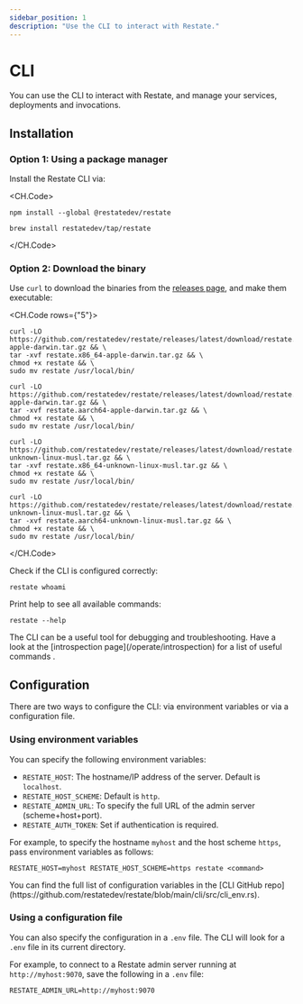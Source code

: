 ```yaml
---
sidebar_position: 1
description: "Use the CLI to interact with Restate."
---
```



# CLI

You can use the CLI to interact with Restate, and manage your services, deployments and invocations.

## Installation

### Option 1: Using a package manager
Install the Restate CLI via:

<CH.Code>

```shell npm
npm install --global @restatedev/restate
```

```shell Homebrew
brew install restatedev/tap/restate
```

</CH.Code>

### Option 2: Download the binary
Use `curl` to download the binaries from the [releases page](https://github.com/restatedev/restate/releases/latest), and make them executable:

<CH.Code rows={"5"}>

```shell MacOS-x64
curl -LO https://github.com/restatedev/restate/releases/latest/download/restate.x86_64-apple-darwin.tar.gz && \
tar -xvf restate.x86_64-apple-darwin.tar.gz && \
chmod +x restate && \
sudo mv restate /usr/local/bin/
```

```shell MacOS-arm64
curl -LO https://github.com/restatedev/restate/releases/latest/download/restate.aarch64-apple-darwin.tar.gz && \
tar -xvf restate.aarch64-apple-darwin.tar.gz && \
chmod +x restate && \
sudo mv restate /usr/local/bin/
```

```shell Linux-x64
curl -LO https://github.com/restatedev/restate/releases/latest/download/restate.x86_64-unknown-linux-musl.tar.gz && \
tar -xvf restate.x86_64-unknown-linux-musl.tar.gz && \
chmod +x restate && \
sudo mv restate /usr/local/bin/
```

```shell Linux-arm64
curl -LO https://github.com/restatedev/restate/releases/latest/download/restate.aarch64-unknown-linux-musl.tar.gz && \
tar -xvf restate.aarch64-unknown-linux-musl.tar.gz && \
chmod +x restate && \
sudo mv restate /usr/local/bin/
```

</CH.Code>

Check if the CLI is configured correctly:

```shell
restate whoami
```

Print help to see all available commands:

```shell
restate --help
```

<Admonition type="tip">
    The CLI can be a useful tool for debugging and troubleshooting.
    Have a look at the [introspection page](/operate/introspection) for a list of useful commands .
</Admonition>


## Configuration

There are two ways to configure the CLI: via environment variables or via a configuration file.

### Using environment variables

You can specify the following environment variables:

- `RESTATE_HOST`: The hostname/IP address of the server. Default is `localhost`.
- `RESTATE_HOST_SCHEME`: Default is `http`.
- `RESTATE_ADMIN_URL`: To specify the full URL of the admin server (scheme+host+port).
- `RESTATE_AUTH_TOKEN`: Set if authentication is required.

For example, to specify the hostname `myhost` and the host scheme `https`, pass environment variables as follows:

```shell
RESTATE_HOST=myhost RESTATE_HOST_SCHEME=https restate <command>
```

<Admonition type="info" title="All CLI configuration variables">
You can find the full list of configuration variables in the [CLI GitHub repo](https://github.com/restatedev/restate/blob/main/cli/src/cli_env.rs).
</Admonition>

### Using a configuration file

You can also specify the configuration in a `.env` file. The CLI will look for a `.env` file in its current directory.

For example, to connect to a Restate admin server running at `http://myhost:9070`, save the following in a `.env` file:

```shell .env
RESTATE_ADMIN_URL=http://myhost:9070
```

